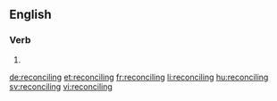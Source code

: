 ==English==

===Verb===
{{head|en}}

# {{present participle of|reconcile}}

[[de:reconciling]]
[[et:reconciling]]
[[fr:reconciling]]
[[li:reconciling]]
[[hu:reconciling]]
[[sv:reconciling]]
[[vi:reconciling]]